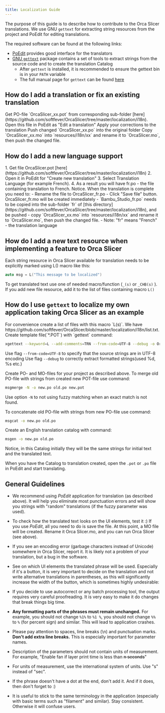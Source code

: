 ```yaml
---
title: Localization Guide
---
```



The purpose of this guide is to describe how to contribute to the Orca Slicer translations. We use GNU `gettext` for extracting string resources from the project and PoEdit for editing translations.

The required software can be found at the following links:
- [PoEdit](https://poedit.net) provides good interface for the translators
- [GNU `gettext`](https://sourceforge.net/directory/os:windows/?q=gnu+gettext) package contains a set of tools to extract strings from the source code and to create the translation Catalog
    - After `gettext` is installed, it is recommended to ensure the gettext bin is in your `PATH` variable
    - The full manual page for `gettext` can be found [here](http://www.gnu.org/software/gettext/manual/gettext.html)

## How do I add a translation or fix an existing translation

<Steps>
<Step>
Get PO-file `OrcaSlicer_xx.pot` from corresponding sub-folder [here](https://github.com/softfever/OrcaSlicer/tree/master/localization/i18n).
</Step>
<Step>
Open this file in PoEdit as "Edit a translation"
</Step>
<Step>
Apply your corrections to the translation
</Step>
<Step>
Push changed `OrcaSlicer_xx.po` into the original folder
</Step>
<Step>
Copy `OrcaSlicer_xx.mo` into `resources/i18n/xx` and rename it to `OrcaSlicer.mo`, then push the changed file.
</Step>
</Steps>

## How do I add a new language support

<Steps>
<Step>
1. Get file OrcaSlicer.pot [here](https://github.com/softfever/OrcaSlicer/tree/master/localization/i18n)
</Step>
<Step>
2. Open it in PoEdit for "Create new translation"
</Step>
<Step>
3. Select Translation Language (for example French).
</Step>
<Step>
4. As a result you will have fr.po - the file containing translation to French.
Notice. When the translation is complete you need to:
    - Rename the file to OrcaSlicer_fr.po
    - Click "Save file" button. OrcaSlicer_fr.mo will be created immediately
    - `Bambu_Studio_fr.po` needs to be copied into the sub-folder `fr` of [this directory](https://github.com/softfever/OrcaSlicer/tree/master/localization/i18n), and be pushed
	- copy `OrcaSlicer_xx.mo` into `resources/i18n/xx` and rename it to `OrcaSlicer.mo`, then push the changed file.
        - Note: "fr" means "French" - the translation language
</Step>
</Steps>

## How do I add a new text resource when implementing a feature to Orca Slicer

Each string resource in Orca Slicer available for translation needs to be explicitly marked using L() macro like this:

```C
auto msg = L("This message to be localized")
```

To get translated text use one of needed macro/function (`_(s)` or `_CHB(s)` ).
If you add new file resource, add it to the list of files containing macro `L()`

## How do I use `gettext` to localize my own application taking Orca Slicer as an example

<Steps>
<Step>
For convenience create a list of files with this macro `L(s)`. We have https://github.com/softfever/OrcaSlicer/blob/master/localization/i18n/list.txt.
</Step>

<Step>
Create template file(`*.POT`) with `gettext` command:

```sh
xgettext --keyword=L --add-comments=TRN --from-code=UTF-8 --debug -o OrcaSlicer.pot -f list.txt
```

Use flag `--from-code=UTF-8` to specify that the source strings are in UTF-8 encoding
Use flag `--debug` to correctly extract formatted strings(used %d, %s etc.)

</Step>
<Step>
Create PO- and MO-files for your project as described above.

</Step>
<Step>
To merge old PO-file with strings from created new POT-file use command:

```sh
msgmerge -N -o new.po old.po new.pot
```

Use option `-N` to not using fuzzy matching when an exact match is not found.

</Step>
<Step>
To concatenate old PO-file with strings from new PO-file use command:

```sh
msgcat -o new.po old.po
```

</Step>
<Step>
Create an English translation catalog with command:

```sh
msgen -o new.po old.po
```

Notice, in this Catalog initially they will be the same strings for initial text and the translated text.
</Step>
</Steps>

When you have the Catalog to translation created, open the `.pot` or `.po` file in PoEdit and start translating.

## General Guidelines

- We recommend using *PoEdit* application for translation (as described above). It will help you eliminate most punctuation errors and will show you strings with "random" translations (if the fuzzy parameter was used).

- To check how the translated text looks on the UI elements, test it :) If you use *PoEdit*, all you need to do is save the file. At this point, a MO file will be created. Rename it Orca Slicer.mo, and you can run Orca Slicer (see above).

- If you see an encoding error (garbage characters instead of Unicode) somewhere in Orca Slicer, report it. It is likely not a problem of your translation, but a bug in the software.

- See on which UI elements the translated phrase will be used. Especially if it's a button, it is very important to decide on the translation and not write alternative translations in parentheses, as this will significantly increase the width of the button, which is sometimes highly undesirable:

- If you decide to use autocorrect or any batch processing tool, the output requires very careful proofreading. It is very easy to make it do changes that break things big time.

- **Any formatting parts of the phrases must remain unchanged.** For example, you should not change `%1%` to `%1 %`, you should not change `%%` to `%` (for percent sign) and similar. This will lead to application crashes.

- Please pay attention to spaces, line breaks (\n) and punctuation marks. **Don't add extra line breaks.** This is especially important for parameter names.

- Description of the parameters should not contain units of measurement. For example, "Enable fan if layer print time is less than ~~n seconds~~"

- For units of measurement, use the international system of units. Use "s" instead of "sec".

- If the phrase doesn't have a dot at the end, don't add it. And if it does, then don't forget to :)

- It is useful to stick to the same terminology in the application (especially with basic terms such as "filament" and similar). Stay consistent. Otherwise it will confuse users.

